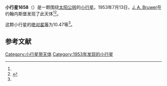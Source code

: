 {{Infobox planet
| bgcolour = #FFFFC0
| name = 1658 Innes
| symbol = 
| image = 
| caption = 
| discovery = yes
| discovery_ref = 
| discoverer = [[J._A._Bruwer|J. A. Bruwer]]
| discovery_site = [[约翰内斯堡|约翰内斯堡]] 
| discovered = 1953年7月13日
| designations = yes
| mp_name = 
| named_after = 
| alt_names = 1953 NA/ 1940 GB / 1948 EM / 1949 QA / 1953 OF / 1953 PN / 1957 OE
| mp_category = [[主带小行星|主带小行星]]
| orbit_ref = <ref name="a">[http://ssd.jpl.nasa.gov/sbdb.cgi?sstr=1658 1658 Innes] {{Wayback|url=http://ssd.jpl.nasa.gov/sbdb.cgi?sstr=1658 |date=20201120182013 }}，小行星數據庫瀏覽器（JPL Small-Body Database Browser）－[[美国国家航空航天局|美国国家航空航天局]]喷气推进实验室</ref>
| epoch = 2456400.5 (2013年4月18日更新)
| aphelion = {{convert|3.02881117502722|AU|km|3|abbr=on|lk=out}}
| perihelion = {{convert|2.088532751950388|AU|km|3|abbr=on}}
| semimajor = {{convert|2.558671963488804|AU|km|3|abbr=on}}
| eccentricity = 0.183743449
| period = 1494.928228 [[日|日]]<br />4.09[[儒略年|儒略年]]
| avg_speed = 
| inclination = 9.093537281150885
| asc_node = 95.45252179332678
| mean_anomaly = 
| arg_peri = 188.9665788619915
| satellites = 
| physical_characteristics = yes
| dimensions = 
| mass = 
| density = 
| surface_grav = 
| escape_velocity = 
| sidereal_day = 
| axial_tilt = 
| pole_ecliptic_lat = 
| pole_ecliptic_lon = 
| albedo = 
| temperatures= 
| temp_name1 = 
| mean_temp_1 = 
| max_temp_1 = 
| temp_name2 = 
| max_temp_2 = 
| spectral_type = 
| abs_magnitude = 10.47
}}

'''小行星1658'''（{{lang-en|1658 Innes}}）是一颗围绕[[太阳|太阳]][[公转|公转]]的[[小行星|小行星]]。1953年7月13日，[[J._A._Bruwer|J. A. Bruwer]]在约翰内斯堡发现了此天体<ref name="a" /><ref>{{cite news|title=小行星列表|url=http://cfa-www.harvard.edu/iau/lists/NumberedMPs.txt|accessdate=2013-07-08|newspaper=哈佛大学|archive-date=2008-05-17|archive-url=https://web.archive.org/web/20080517010638/http://cfa-www.harvard.edu/iau/lists/NumberedMPs.txt|dead-url=no}}</ref>。

这颗小行星的[[绝对星等|绝对星等]]为10.47等<ref name="a" />。

==参考文献==
{{reflist}}
{{Minor Planet Number|[[小行星1657|小行星1657]]|[[小行星1659|小行星1659]]}}

{{小天体}}

[[Category:小行星带天体|Category:小行星带天体]]
[[Category:1953年发现的小行星|Category:1953年发现的小行星]]

{{asteroid-stub}}